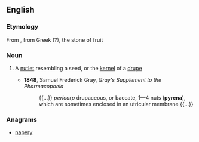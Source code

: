==English==

===Etymology===
From {{etyl|NL.|en}}, from Greek ({{etyl|grc|en}}?), the stone of fruit

===Noun===
{{en-noun|pyrenae}}

# {{context|botany|lang=en}}  A [[nutlet]] resembling a seed, or the [[kernel]] of a [[drupe]]
#* '''1848''', Samuel Frederick Gray, ''Gray's Supplement to the Pharmacopoeia''
#*: {{...}} ''pericarp'' drupaceous, or baccate, 1—4 nuts ('''pyrena'''), which are sometimes enclosed in an utricular membrane {{...}}

===Anagrams===
* [[napery#English|napery]]